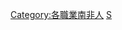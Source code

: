 {{Commonscat|Businesspeople from South Africa}}

[[Category:各職業南非人|Category:各職業南非人]]
[[Category:各國企業家|S]]